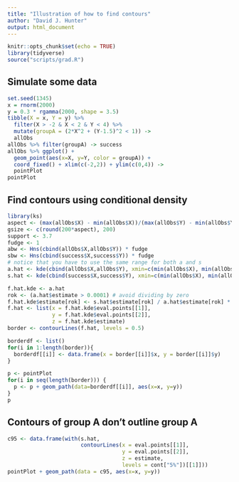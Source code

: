 ```yaml
---
title: "Illustration of how to find contours"
author: "David J. Hunter"
output: html_document
---
```


```r
knitr::opts_chunk$set(echo = TRUE)
library(tidyverse)
source("scripts/grad.R")
```


## Simulate some data

```r
set.seed(1345)
x = rnorm(2000)
y = 0.3 * rgamma(2000, shape = 3.5)
tibble(X = x, Y = y) %>%
  filter(X > -2 & X < 2 & Y < 4) %>%
  mutate(groupA = (2*X^2 + (Y-1.5)^2 < 1)) ->
  allObs 
allObs %>% filter(groupA) -> success
allObs %>% ggplot() + 
  geom_point(aes(x=X, y=Y, color = groupA)) + 
  coord_fixed() + xlim(c(-2,2)) + ylim(c(0,4)) ->
  pointPlot
pointPlot
```

## Find contours using conditional density

```r
library(ks)
aspect <- (max(allObs$X) - min(allObs$X))/(max(allObs$Y) - min(allObs$Y))
gsize <- c(round(200*aspect), 200)
support <- 3.7
fudge <- 1
abw <- Hns(cbind(allObs$X,allObs$Y)) * fudge
sbw <- Hns(cbind(success$X,success$Y)) * fudge
# notice that you have to use the same range for both a and s
a.hat <- kde(cbind(allObs$X,allObs$Y), xmin=c(min(allObs$X), min(allObs$Y)), xmax=c(max(allObs$X), max(allObs$Y)), gridsize = gsize, supp = support, H = abw)
s.hat <- kde(cbind(success$X,success$Y), xmin=c(min(allObs$X), min(allObs$Y)), xmax=c(max(allObs$X), max(allObs$Y)), gridsize = gsize, supp = support, H = sbw)

f.hat.kde <- a.hat
rok <- (a.hat$estimate > 0.0001) # avoid dividing by zero
f.hat.kde$estimate[rok] <- s.hat$estimate[rok] / a.hat$estimate[rok] * nrow(success) / nrow(allObs)
f.hat <- list(x = f.hat.kde$eval.points[[1]],
              y = f.hat.kde$eval.points[[2]],
              z = f.hat.kde$estimate)
border <- contourLines(f.hat, levels = 0.5)

borderdf <- list()
for(i in 1:length(border)){
  borderdf[[i]] <- data.frame(x = border[[i]]$x, y = border[[i]]$y)
}

p <- pointPlot
for(i in seq(length(border))) {
  p <- p + geom_path(data=borderdf[[i]], aes(x=x, y=y))
}
p
```

## Contours of group A don't outline group A

```r
c95 <- data.frame(with(s.hat, 
                       contourLines(x = eval.points[[1]], 
                                    y = eval.points[[2]],
                                    z = estimate,
                                    levels = cont["5%"])[[1]]))
pointPlot + geom_path(data = c95, aes(x=x, y=y))
```


